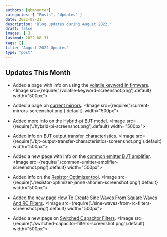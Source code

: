 ```yaml
---
authors: [gbmhunter]
categories: [ "Posts", "Updates" ]
date: 2022-08-31
description: "Blog updates during August 2022."
draft: false
images: [ ]
lastmod: 2022-08-31
tags: []
title: "August 2022 Updates"
type: "post"
---
```


## Updates This Month

* Added a page with info on using the [volatile keyword in firmware](/programming/languages/c/embedded-systems-and-the-volatile-keyword/).
    <Image src={require('./volatile-keyword-screenshot.png').default} width="500px"></Image>

* Added a page on [current mirrors](/electronics/components/current-mirrors/).
    <Image src={require('./current-mirrors-screenshot.png').default} width="500px"></Image>

* Added more info on the [Hybrid-pi BJT model](/electronics/components/transistors/bipolar-junction-transistors-bjts/#hybrid-pi-transistor-model).
    <Image src={require('./hybrid-pi-screenshot.png').default} width="500px"></Image>

* Added info on [BJT output transfer characteristics](/electronics/components/transistors/bipolar-junction-transistors-bjts/#output-characteristics).
    <Image src={require('./bjt-output-transfer-characteristics-screenshot.png').default} width="500px"></Image>

* Added a new page with info on the [common emitter BJT amplifier](/electronics/circuit-design/bjt-common-emitter-amplifier/).
    <Image src={require('./common-emitter-amplifier-screenshot.png').default} width="500px"></Image>

* Added info on the [Resistor Optimizer tool](/electronics/components/resistors/#resistor-optimizer-tool).
    <Image src={require('./resistor-optimizer-janne-ahonen-screenshot.png').default} width="500px"></Image>

* Added the new page [How To Create Sine Waves From Square Waves And RC Filters](/electronics/circuit-design/how-to-create-sine-waves-from-square-waves-and-rc-filters/).
    <Image src={require('./sine-waves-from-rc-filters-screenshot.png').default} width="500px"></Image>

* Added a new page on [Switched Capacitor Filters](/electronics/components/switched-capacitor-filters/).
    <Image src={require('./switched-capacitor-filters-screenshot.png').default} width="500px"></Image>
